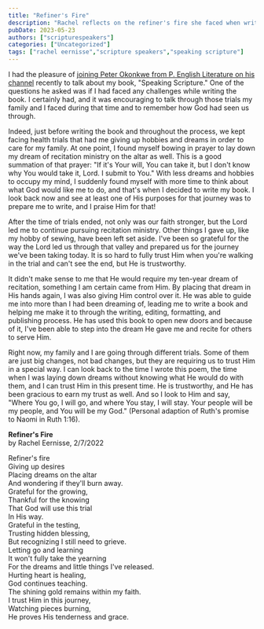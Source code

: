 ```yaml
---
title: "Refiner's Fire"
description: "Rachel reflects on the refiner's fire she faced when writing her book on Scripture memorization and recitation."
pubDate: 2023-05-23
authors: ["scripturespeakers"]
categories: ["Uncategorized"]
tags: ["rachel eernisse","scripture speakers","speaking scripture"]
---
```


I had the pleasure of [joining Peter Okonkwe from P. English Literature on his channel](https://www.youtube.com/watch?v=hau8lWpkckw) recently to talk about my book, "Speaking Scripture." One of the questions he asked was if I had faced any challenges while writing the book. I certainly had, and it was encouraging to talk through those trials my family and I faced during that time and to remember how God had seen us through.

Indeed, just before writing the book and throughout the process, we kept facing health trials that had me giving up hobbies and dreams in order to care for my family. At one point, I found myself bowing in prayer to lay down my dream of recitation ministry on the altar as well. This is a good summation of that prayer: "If it's Your will, You can take it, but I don't know why You would take it, Lord. I submit to You." With less dreams and hobbies to occupy my mind, I suddenly found myself with more time to think about what God would like me to do, and that's when I decided to write my book. I look back now and see at least one of His purposes for that journey was to prepare me to write, and I praise Him for that!

After the time of trials ended, not only was our faith stronger, but the Lord led me to continue pursuing recitation ministry. Other things I gave up, like my hobby of sewing, have been left set aside. I've been so grateful for the way the Lord led us through that valley and prepared us for the journey we've been taking today. It is so hard to fully trust Him when you're walking in the trial and can't see the end, but He is trustworthy.

It didn't make sense to me that He would require my ten-year dream of recitation, something I am certain came from Him. By placing that dream in His hands again, I was also giving Him control over it. He was able to guide me into more than I had been dreaming of, leading me to write a book and helping me make it to through the writing, editing, formatting, and publishing process. He has used this book to open new doors and because of it, I've been able to step into the dream He gave me and recite for others to serve Him.

Right now, my family and I are going through different trials. Some of them are just big changes, not bad changes, but they are requiring us to trust Him in a special way. I can look back to the time I wrote this poem, the time when I was laying down dreams without knowing what He would do with them, and I can trust Him in this present time. He is trustworthy, and He has been gracious to earn my trust as well. And so I look to Him and say, "Where You go, I will go, and where You stay, I will stay. Your people will be my people, and You will be my God." (Personal adaption of Ruth's promise to Naomi in Ruth 1:16).

**Refiner's Fire**  
by Rachel Eernisse, 2/7/2022

Refiner's fire  
Giving up desires  
Placing dreams on the altar  
And wondering if they'll burn away.  
Grateful for the growing,  
Thankful for the knowing  
That God will use this trial  
In His way.  
Grateful in the testing,  
Trusting hidden blessing,  
But recognizing I still need to grieve.  
Letting go and learning  
It won't fully take the yearning  
For the dreams and little things I've released.  
Hurting heart is healing,  
God continues teaching.  
The shining gold remains within my faith.  
I trust Him in this journey,  
Watching pieces burning,  
He proves His tenderness and grace.